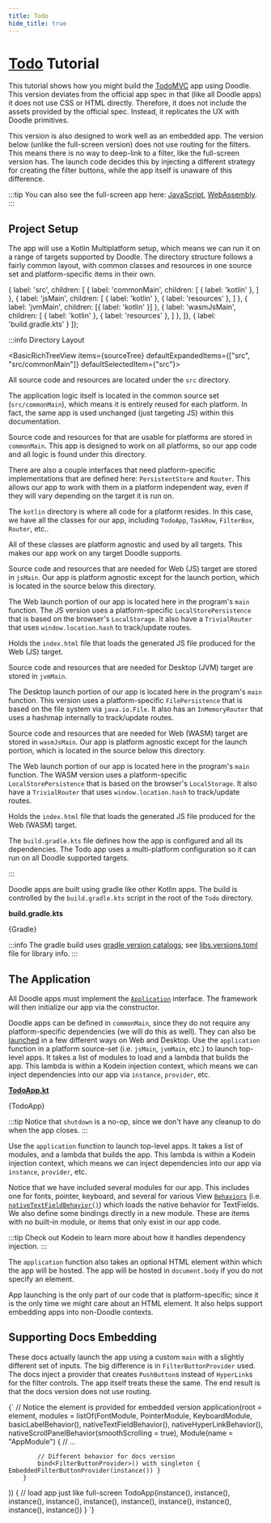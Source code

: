 ```yaml
---
title: Todo
hide_title: true
---
```




# [Todo](https://github.com/nacular/doodle-tutorials/tree/master/Todo) Tutorial

This tutorial shows how you might build the [TodoMVC](http://todomvc.com) app using Doodle. This version deviates from the official app spec in that (like all Doodle apps) it does not use CSS or HTML directly. Therefore, it does not include the assets provided by the official spec. Instead, it replicates the UX with Doodle primitives.

This version is also designed to work well as an embedded app. The version below (unlike the full-screen version) does not use routing for the filters. This means there is no way to deep-link to a filter, like the full-screen version has. The launch code decides this by injecting a different strategy for creating the filter buttons, while the app itself is unaware of this difference.

<DoodleCodeBlock function="todo" height="700" />

:::tip
You can also see the full-screen app here: [JavaScript](https://nacular.github.io/doodle-tutorials/todo), [WebAssembly](https://nacular.github.io/doodle-tutorials/todo_wasm).
:::


## Project Setup

The app will use a Kotlin Multiplatform setup, which means we can run it on a range of targets supported by Doodle. The directory structure follows a fairly common layout, with common classes and resources in one source set and platform-specific items in their own.

{ label: 'src', children: [
    { label: 'commonMain', children: [
        { label: 'kotlin'    },
    ] },
    { label: 'jsMain', children: [
        { label: 'kotlin'    },
        { label: 'resources' },
    ] },
    { label: 'jvmMain', children: [{ label: 'kotlin' }] },
    { label: 'wasmJsMain', children: [
        { label: 'kotlin'    },
        { label: 'resources' },
    ] },
]},
{ label: 'build.gradle.kts' }
]);

:::info Directory Layout

<BasicRichTreeView items={sourceTree} defaultExpandedItems={["src", "src/commonMain"]} defaultSelectedItem={"src"}>

<div value="src">

All source code and resources are located under the `src` directory.

The application logic itself is located in the common source set (`src/commonMain`), which means it is entirely reused for each platform. In fact, the same app is used unchanged (just targeting JS) within this documentation.

</div><div value="src/commonMain">

Source code and resources for that are usable for platforms are stored in `commonMain`. This app is designed to work on all platforms, so our app code and all logic is found under this directory.

There are also a couple interfaces that need platform-specific implementations that are defined here: `PersistentStore` and `Router`. This allows our app to work with them in a platform independent way, even if they will vary depending on the target it is run on.

</div><div value="src/commonMain/kotlin">

The `kotlin` directory is where all code for a platform resides. In this case, we have all the classes for our app, including `TodoApp`, `TaskRow`, `FilterBox`, `Router`, etc..

All of these classes are platform agnostic and used by all targets. This makes our app work on any target Doodle supports.

</div><div value="src/jsMain">

Source code and resources that are needed for Web (JS) target are stored in `jsMain`. Our app is platform agnostic except for the launch portion, which is located in the source below this directory.

</div><div value="src/jsMain/kotlin">

The Web launch portion of our app is located here in the program's `main` function. The JS version uses a platform-specific `LocalStorePersistence` that is based on the browser's `LocalStorage`. It also have a `TrivialRouter` that uses `window.location.hash` to track/update routes.

</div><div value="src/jsMain/resources">

Holds the `index.html` file that loads the generated JS file produced for the Web (JS) target.

</div><div value="src/jvmMain">

Source code and resources that are needed for Desktop (JVM) target are stored in `jvmMain`.

</div><div value="src/jvmMain/kotlin">

The Desktop launch portion of our app is located here in the program's `main` function. This version uses a platform-specific `FilePersistence` that is based on the file system via `java.io.File`. It also has an `InMemoryRouter` that uses a hashmap internally to track/update routes.

</div><div value="src/wasmJsMain">

Source code and resources that are needed for Web (WASM) target are stored in `wasmJsMain`. Our app is platform agnostic except for the launch portion, which is located in the source below this directory.

</div><div value="src/wasmJsMain/kotlin">

The Web launch portion of our app is located here in the program's `main` function. The WASM version uses a platform-specific `LocalStorePersistence` that is based on the browser's `LocalStorage`. It also have a `TrivialRouter` that uses `window.location.hash` to track/update routes.

</div><div value="src/wasmJsMain/resources">

Holds the `index.html` file that loads the generated JS file produced for the Web (WASM) target.

</div><div value="build.gradle.kts">

The `build.gradle.kts` file defines how the app is configured and all its dependencies. The Todo app uses a multi-platform configuration so it can run on all Doodle supported targets.

</div>

</BasicRichTreeView>
:::

Doodle apps are built using gradle like other Kotlin apps. The build is controlled by the `build.gradle.kts` script in the root of the `Todo` directory.

**build.gradle.kts**

<KPlayground>{Gradle}</KPlayground>

:::info
The gradle build uses [gradle version catalogs](https://docs.gradle.org/current/userguide/version_catalogs.html); see [libs.versions.toml](https://github.com/nacular/doodle-tutorials/blob/master/gradle/libs.versions.toml) file for library info.
:::

## The Application

All Doodle apps must implement the [`Application`](https://nacular.github.io/doodle/docs/applications) interface. The framework will then initialize our app via the constructor.

Doodle apps can be defined in `commonMain`, since they do not require any platform-specific dependencies (we will do this as well). They can also be [launched](https://nacular.github.io/doodle/docs/applications) in a few different ways on Web and Desktop. Use the `application` function in a platform source-set (i.e. `jsMain`, `jvmMain`, etc.) to launch top-level apps. It takes a list of modules to load and a lambda that builds the app. This lambda is within a Kodein injection context, which means we can inject dependencies into our app via `instance`, `provider`, etc.

[**TodoApp.kt**](https://github.com/nacular/doodle-tutorials/blob/master/Todo/src/commonMain/kotlin/io/nacular/doodle/examples/TodoApp.kt#L11)

<KPlayground>{TodoApp}</KPlayground>

:::tip
Notice that `shutdown` is a no-op, since we don't have any cleanup to do when the app closes.
:::

Use the `application` function to launch top-level apps. It takes a list of modules, and a lambda that builds the app. This lambda is within a Kodein injection context, which means we can inject dependencies into our app via `instance`, `provider`, etc.

Notice that we have included several modules for our app. This includes one for fonts, pointer, keyboard, and several for various View [`Behaviors`](https://nacular.github.io/doodle/docs/rendering/behaviors) (i.e. [`nativeTextFieldBehavior()`](https://nacular.github.io/doodle-api/browser/io.nacular.doodle.theme.native/-native-theme/-companion/native-text-field-behavior.html)) which loads the native behavior for TextFields. We also define some bindings directly in a new module. These are items with no built-in module, or items that only exist in our app code.

:::tip
Check out Kodein to learn more about how it handles dependency injection.
:::

The `application` function also takes an optional HTML element within which the app will be hosted. The app will be hosted in `document.body` if you do not specify an element.

App launching is the only part of our code that is platform-specific; since it is the only time we might care about an HTML element. It also helps support embedding apps into non-Doodle contexts.

## Supporting Docs Embedding

These docs actually launch the app using a custom `main` with a slightly different set of inputs. The big difference is in `FilterButtonProvider` used. The docs inject a provider that creates `PushButton`s instead of `HyperLink`s for the filter controls. The app itself treats these the same. The end result is that the docs version does not use routing.

<KPlayground>{`
// Notice the element is provided for embedded version
application(root = element, modules = listOf(FontModule, PointerModule, KeyboardModule, basicLabelBehavior(),
        nativeTextFieldBehavior(), nativeHyperLinkBehavior(), nativeScrollPanelBehavior(smoothScrolling = true),
        Module(name = "AppModule") {
            // ...

            // Different behavior for docs version
            bind<FilterButtonProvider>() with singleton { EmbeddedFilterButtonProvider(instance()) }
        }
)) {
    // load app just like full-screen
    TodoApp(instance(), instance(), instance(), instance(), instance(), instance(), instance(), instance(), instance(), instance())
}
`}</KPlayground>